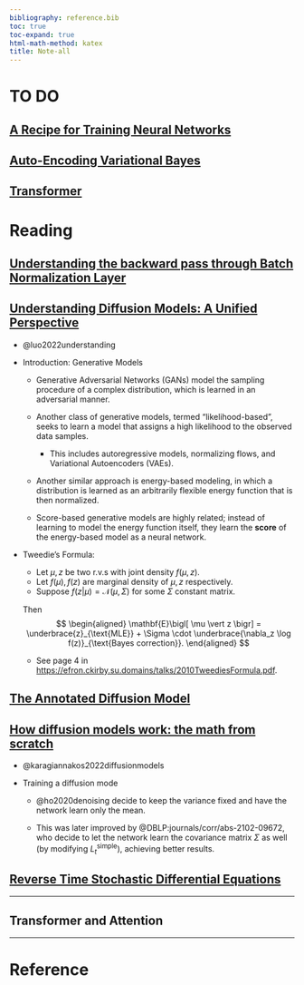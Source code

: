 ```yaml
---
bibliography: reference.bib
toc: true
toc-expand: true
html-math-method: katex
title: Note-all
---
```


# TO DO

## [A Recipe for Training Neural Networks](http://karpathy.github.io/2019/04/25/recipe/)

## [Auto-Encoding Variational Bayes](https://arxiv.org/pdf/1312.6114.pdf)

## [Transformer](http://arxiv.org/abs/1706.03762)

# Reading

## [Understanding the backward pass through Batch Normalization Layer](https://kratzert.github.io/2016/02/12/understanding-the-gradient-flow-through-the-batch-normalization-layer.html)

## [Understanding Diffusion Models: A Unified Perspective](https://arxiv.org/abs/2208.11970)

- @luo2022understanding
  
- Introduction: Generative Models
  - Generative Adversarial Networks (GANs) model the sampling procedure of a complex distribution, which is learned in an adversarial manner. 
  - Another class of generative models, termed "likelihood-based", seeks to learn a model that assigns a high likelihood to the observed data samples. 
    - This includes autoregressive models, normalizing flows, and Variational Autoencoders (VAEs). 
  - Another similar approach is energy-based modeling, in which a distribution is learned as an arbitrarily flexible energy function that is then normalized.
  
  - Score-based generative models are highly related; instead of learning to model the energy function itself, they learn the **score** of the energy-based model as a neural network. 

- Tweedie’s Formula:
  
  - Let $\mu,z$ be two r.v.s with joint density $f(\mu,z).$
  - Let $f(\mu),f(z)$ are marginal density of $\mu,z$ respectively. 
  - Suppose $f(z\vert \mu) = \mathcal{N}(\mu,\Sigma)$ for some $\Sigma$ constant matrix.
  
  Then
  $$
  \begin{aligned}
    \mathbf{E}\bigl[ \mu \vert z \bigr] = \underbrace{z}_{\text{MLE}} + \Sigma \cdot \underbrace{\nabla_z \log f(z)}_{\text{Bayes correction}}.
  \end{aligned}
  $$
  
  - See page 4 in <https://efron.ckirby.su.domains/talks/2010TweediesFormula.pdf>.


## [The Annotated Diffusion Model](note/The-Annotated-Diffusion-Model.html)


## [How diffusion models work: the math from scratch](https://theaisummer.com/diffusion-models/)

- @karagiannakos2022diffusionmodels

- Training a diffusion mode
  - @ho2020denoising decide to keep the variance fixed and have the network learn only the mean.

  - This was later improved by @DBLP:journals/corr/abs-2102-09672, who decide to let the network learn the covariance matrix $\Sigma$ as well (by modifying $L_t^{\text{simple}}$), achieving better results.


## [Reverse Time Stochastic Differential Equations](note/Reverse-Time-Stochastic-Differential Equations.html)

--- 

## Transformer and Attention


---

# Reference